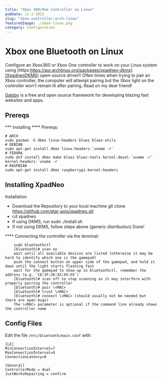 ```yaml
---
title: "Xbox 360/One Controller on Linux"
pubDate: 11-2-2022
slug: "xbox-controller-arch-linux"
featuredImage: ./xbox-linux.png
category: Configuration
---
```



<BlogPost>

# Xbox one Bluetooth on Linux
Configure an Xbox360 or Xbox One controller to work on your Linux system using [https:https://aur.archlinux.org/packages/xpadneo-dkms](XpadneoDKMS) open-source driver!! Often times when trying to pair an Xbox controller, the computer will attempt pairing but the Xbox light on the controller won't remain lit after pairing. Read on my dear friend!


[Gatsby](https://www.gatsbyjs.org/) is a free and open source framework for developing blazing fast websites and apps.

## Prereqs

*** Installing
**** Prereqs:
```shell
# ARCH
sudo pacman -S dkms linux-headers bluez bluez-utils
# DEBIAN
sudo apt-get install dkms linux-headers-`uname -r`
# FEDORA
sudo dnf install dkms make bluez bluez-tools kernel-devel-`uname -r` kernel-headers-`uname -r`
# RASPBIAN
sudo apt-get install dkms raspberrypi-kernel-headers
```

## Installing XpadNeo
Installation

- Download the Repository to your local machine git clone https://github.com/atar-axis/xpadneo.git
- cd xpadneo
- If using DKMS, run sudo ./install.sh
- If not using DKMS, follow steps above (generic distribution)
    Done!

**** Connecting the controller via the terminal:
```shell
    sudo bluetoothctl
    [bluetooth]# scan on
    wait until all available devices are listed (otherwise it may be hard to identify which one is the gamepad)
    push the connect button on upper side of the gamepad, and hold it down until the light starts flashing fast
    wait for the gamepad to show up in bluetoothctl, remember the address (e.g. `C8:3F:26:XX:XX:XX`)
    [bluetooth]# scan off to stop scanning as it may interfere with properly pairing the controller
    [bluetooth]# pair \<MAC>
    [bluetooth]# trust \<MAC>
    [bluetooth]# connect \<MAC> (should usually not be needed but there are open bugs)
    The \<MAC> parameter is optional if the command line already shows the controller name
```

## Config Files
Edit the file `/etc/bluetooth/main.conf` with:

```shell
[LE]
MinConnectionInterval=7
MaxConnectionInterval=9
ConnectionLatency=0

[General]
ControllerMode = dual
JustWorksRepairing = confirm
```

</BlogPost>
